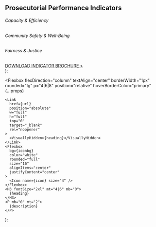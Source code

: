   <Section py="8|12" {...props}>
    <Container>
      <H2 m="0" lineHeight="tight" textAlign="center">
        Prosecutorial Performance Indicators
      </H2>
      <Grid col="1|2|3" mt="6|8|10" gap="2|4|6">
        <H6 textAlign="center">Capacity & Efficiency </H6>
        <H6 textAlign="center">Community Safety & Well-Being</H6>
        <H6 textAlign="center">Fairness & Justice</H6>
        <Card
          url="/organizational-and-staff-capacity"
          icon="grid"
          heading="Organizational and Staff Capacity"
          description=""
          iconbg="#1b9e77"
        />
        <Card
          url="/addressing-serious-crime"
          icon="users"
          heading="Addressing Serious Crime"
          description=""
          iconbg="#ca562c"
        />
        <Card
          url="/racial-ethnic-differences"
          icon="hexagon"
          heading="Racial & Ethnic Differences"
          description=""
          iconbg="#4575b5"
        />
        <Card
          url="/time-resource-prioritization"
          icon="grid"
          heading="Time & Resource Prioritization"
          description=""
          iconbg="#1b9e77"
        />
        <Card
          url="/protecting-serving-victims"
          icon="users"
          heading="Protecting & Serving Victims"
          description=""
          iconbg="#ca562c"
        />
        <Card
          url="/maximizing-prosecutorial-fairness"
          icon="hexagon"
          heading="Maximizing Prosecutorial Fairness"
          description=""
          iconbg="#4575b5"
        />
        <Card
          url="/timeliness-of-case-processing"
          icon="grid"
          heading="Timeliness of Case Processing"
          description=""
          iconbg="#1b9e77"
        />
        <Card
          url="/community-outreach-engagement"
          icon="users"
          heading="Community Outreach & Engagement"
          description=""
          iconbg="#ca562c"
        />
        <Card
          url="/prosecutorial-ethics-integrity"
          icon="hexagon"
          heading="Prosecutorial Ethics & Integrity"
          description=""
          iconbg="#4575b5"
        />
        <a
          style="margin-top: 25px;"
          href="https://ppibuild.wpengine.com/wp-content/uploads/2020/09/PPI-Brochure-Inside-Sept-2020.pdf"
        >
          DOWNLOAD INDICATOR BROCHURE >
        </a>
      </Grid>
    </Container>
  </Section>
);

  <Flexbox
    flexDirection="column"
    textAlign="center"
    borderWidth="1px"
    rounded="lg"
    p="4|6|8"
    position="relative"
    hoverBorderColor="primary"
    {...props}
  >
    <Link
      href={url}
      position="absolute"
      w="full"
      h="full"
      top="0"
      target="_blank"
      rel="noopener"
    >
      <VisuallyHidden>{heading}</VisuallyHidden>
    </Link>
    <Flexbox
      bg={iconbg}
      color="white"
      rounded="full"
      size="16"
      alignItems="center"
      justifyContent="center"
    >
      <Icon name={icon} size="4" />
    </Flexbox>
    <H3 fontSize="2xl" mt="4|6" mb="0">
      {heading}
    </H3>
    <P mb="0" mt="2">
      {description}
    </P>
  </Flexbox>
);
